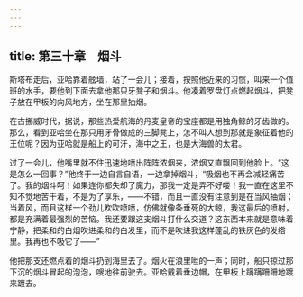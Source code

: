 ```yaml
---
---
---
```

title: 第三十章　烟斗
---






斯塔布走后，亚哈靠着舷墙，站了一会儿；接着，按照他近来的习惯，叫来一个值班的水手，要他到下面去拿他那只牙凳子和烟斗。他凑着罗盘灯点燃起烟斗，把凳子放在甲板的向风地方，坐在那里抽烟。

在古挪威时代，据说，那些热爱航海的丹麦皇帝的宝座都是用独角鲸的牙齿做的。那么，看到亚哈坐在那只用牙骨做成的三脚凳上，怎不叫人想到那就是象征着他的王位呢？因为亚哈就是船上的可汗，海中之王，也是大海兽的太君。

过了一会儿，他嘴里就不住迅速地喷出阵阵浓烟来，浓烟又直飘回到他脸上。“这是怎么一回事？”他终于一边自言自语，一边拿掉烟斗，“吸烟也不再会减轻痛苦了。我的烟斗呵！如果连你都失却了魔力，那我一定是弄不好喽！我一直在这里不知不觉地苦干着，不是为了享乐，——不错，而且一直没有注意到是在当风抽烟；当着风，而且这样一个劲儿吹吹喷喷，仿佛就像条垂死的大鲸，我这最后的喷射，都是充满着最强烈的苦恼。我还要跟这支烟斗打什么交道？这东西本来就是意味着宁静，把柔和的白烟吹进柔和的白发里，而不是吹进我这样蓬乱的铁灰色的发绺里。我再也不吸它了——”

他把那支还燃点着的烟斗扔到海里去了。烟火在浪里咝的一声；同时，船只掠过那下沉的烟斗冒起的泡泡，嗖地往前驶去。亚哈戴着垂边帽，在甲板上蹒蹒跚跚地踱来踱去。